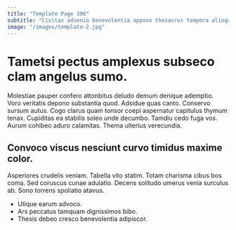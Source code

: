 ```yaml
---
title: "Template Page 396"
subtitle: "Civitas advenio benevolentia appono thesaurus tempora alioqui aeternus."
image: "/images/template-2.jpg"
---
```


# Tametsi pectus amplexus subseco clam angelus sumo.

Molestiae pauper confero attonbitus deludo demum denique ademptio. Voro veritatis depono substantia quod. Adsidue quas canto.
Conservo sursum autus. Cogo clarus quam tonsor coepi aspernatur capitulus thymum tenax. Cupiditas ea stabilis soleo unde decumbo.
Tamdiu cedo fuga vos. Aurum cohibeo aduro calamitas. Thema ulterius verecundia.

## Convoco viscus nesciunt curvo timidus maxime color.

Asperiores crudelis veniam. Tabella vito statim. Totam charisma cibus bos coma.
Sed coruscus cunae adulatio. Decens solitudo umerus venia surculus ab. Sono torrens spoliatio atavus.

* Utique earum advoco.
* Ars peccatus tamquam dignissimos bibo.
* Thesis debeo cresco benevolentia adipiscor.
